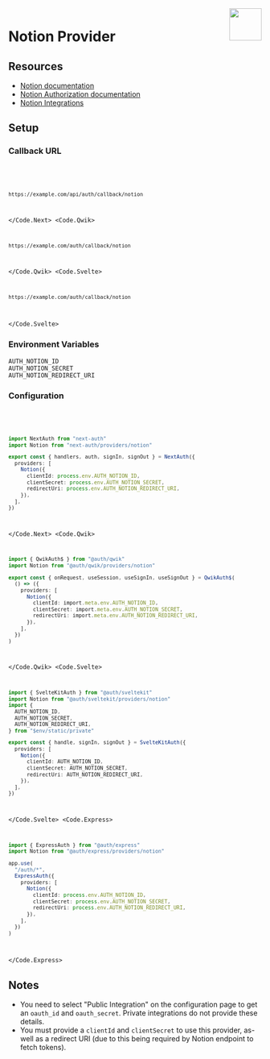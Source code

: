 
<img align="right" src="/img/providers/notion.svg" height="64" width="64" />

# Notion Provider

## Resources

- [Notion documentation](https://developers.notion.com/docs)
- [Notion Authorization documentation](https://developers.notion.com/docs/authorization)
- [Notion Integrations](https://www.notion.so/my-integrations)

## Setup

### Callback URL

<Code>
  <Code.Next>

```bash
https://example.com/api/auth/callback/notion
```

  </Code.Next>
  <Code.Qwik>

```bash
https://example.com/auth/callback/notion
```

  </Code.Qwik>
  <Code.Svelte>

```bash
https://example.com/auth/callback/notion
```

  </Code.Svelte>
</Code>

### Environment Variables

```
AUTH_NOTION_ID
AUTH_NOTION_SECRET
AUTH_NOTION_REDIRECT_URI
```

### Configuration

<Code>
  <Code.Next>

```ts filename="/auth.ts"
import NextAuth from "next-auth"
import Notion from "next-auth/providers/notion"

export const { handlers, auth, signIn, signOut } = NextAuth({
  providers: [
    Notion({
      clientId: process.env.AUTH_NOTION_ID,
      clientSecret: process.env.AUTH_NOTION_SECRET,
      redirectUri: process.env.AUTH_NOTION_REDIRECT_URI,
    }),
  ],
})
```

  </Code.Next>
  <Code.Qwik>
  
```ts filename="/src/routes/plugin@auth.ts"
import { QwikAuth$ } from "@auth/qwik"
import Notion from "@auth/qwik/providers/notion"

export const { onRequest, useSession, useSignIn, useSignOut } = QwikAuth$(
  () => ({
    providers: [
      Notion({
        clientId: import.meta.env.AUTH_NOTION_ID,
        clientSecret: import.meta.env.AUTH_NOTION_SECRET,
        redirectUri: import.meta.env.AUTH_NOTION_REDIRECT_URI,
      }),
    ],
  })
)
```

  </Code.Qwik>
  <Code.Svelte>

```ts filename="/src/auth.ts"
import { SvelteKitAuth } from "@auth/sveltekit"
import Notion from "@auth/sveltekit/providers/notion"
import {
  AUTH_NOTION_ID,
  AUTH_NOTION_SECRET,
  AUTH_NOTION_REDIRECT_URI,
} from "$env/static/private"

export const { handle, signIn, signOut } = SvelteKitAuth({
  providers: [
    Notion({
      clientId: AUTH_NOTION_ID,
      clientSecret: AUTH_NOTION_SECRET,
      redirectUri: AUTH_NOTION_REDIRECT_URI,
    }),
  ],
})
```

  </Code.Svelte>
  <Code.Express>

```ts filename="/src/app.ts"
import { ExpressAuth } from "@auth/express"
import Notion from "@auth/express/providers/notion"

app.use(
  "/auth/*",
  ExpressAuth({
    providers: [
      Notion({
        clientId: process.env.AUTH_NOTION_ID,
        clientSecret: process.env.AUTH_NOTION_SECRET,
        redirectUri: process.env.AUTH_NOTION_REDIRECT_URI,
      }),
    ],
  })
)
```

  </Code.Express>
</Code>

## Notes

- You need to select "Public Integration" on the configuration page to get an `oauth_id` and `oauth_secret`. Private integrations do not provide these details.
- You must provide a `clientId` and `clientSecret` to use this provider, as-well as a redirect URI (due to this being required by Notion endpoint to fetch tokens).
